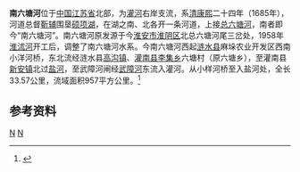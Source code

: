 {{Infobox River
  | river_name      =南六塘河
  | image_name      =
  | image_size      = 
  | caption         = 
  | origin          = [[江苏省|江苏省]][[涟水县|涟水县]]麻垛农业开发区西南小洋河桥
  | mouth           = 江苏省[[灌南县|灌南县]][[新安镇_(灌南县)|新安镇]]北[[盐河_(黄海)|盐河]]
  | basin_countries = {{PRC}}
  | length          = 33.57 公里
  | elevation       = 
  | mouth_elevation = 
  | discharge       = 
  | watershed       = 957 平方公里
}}
'''南六塘河'''位于[[中国|中国]][[江苏省|江苏省]]北部，为[[灌河_(黄海)|灌河]]右岸支流，系[[清朝|清]][[康熙|康熙]]二十四年（1685年），河道总督[[靳辅|靳辅]]围垦[[硕项湖|硕项湖]]，在湖之南、北各开一条河道，上接[[总六塘河|总六塘河]]，南者即今“南六塘河”。南六塘河原发源于今[[淮安市|淮安市]][[淮阴区|淮阴区]]北总六塘河尾三岔处，1958年[[淮沭河|淮沭河]]开工后，调整了南六塘河水系。今南六塘河西起[[涟水县|涟水县]]麻垛农业开发区西南小洋河桥，东北流经涟水县[[高沟镇_(涟水县)|高沟镇]]、[[灌南县|灌南县]][[李集乡_(灌南县)|李集乡]]六塘村（原六塘乡），至灌南县[[新安镇_(灌南县)|新安镇]]北过[[盐河_(黄海)|盐河]]，至武障河闸经[[武障河|武障河]]东流入灌河。从小样河桥至入盐河处，全长33.57公里，流域面积957平方公里。<ref name="中国河湖大典">{{cite book zh |author=《[[中国河湖大典|中国河湖大典]]》编纂委员会 |title=《中国河湖大典·淮河卷》 |format=M |edition=1 |location=北京 |publisher=中国水利水电出版社 |date=2010年9月 |pages=208页 |id= ISBN 978-7-5084-7953-8}}</ref>
==参考资料==
{{reflist}}
[[Category:沂沭泗河水系|N]]
[[Category:江苏河流|N]]